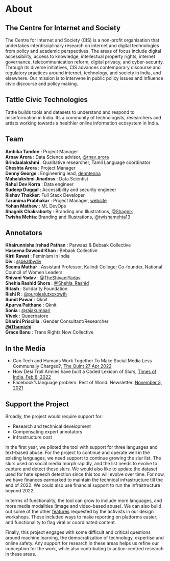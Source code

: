 
# About

<MultiLingualAbout />

## The Centre for Internet and Society

The Centre for Internet and Society (CIS) is a non-profit organisation that undertakes interdisciplinary research on internet and digital technologies from policy and academic perspectives. The areas of focus include digital accessibility, access to knowledge, intellectual property rights, internet governance, telecommunication reform, digital privacy, and cyber-security. Through its diverse initiatives, CIS advances contemporary discourse and regulatory practices around internet, technology, and society in India, and elsewhere. Our mission is to intervene in public policy issues and influence civic discourse and policy making.

## Tattle Civic Technologies

Tattle builds tools and datasets to understand and respond to misinformation in India. Its a community of technologists, researchers and artists working towards a healthier online information ecosystem in India.

## Team

**Ambika Tandon** : Project Manager  
**Arnav Arora** : Data Science advisor, [@rnav_arora](https://twitter.com/rnav_arora)  
**Brindaalakshmi** : Qualitative researcher, Tamil Language coordinator  
**Cheshta Arora** : Project Manager  
**Denny George** : Engineering lead, [denntenna](https://denntenna.github.io/)  
**Mahalakshmi Jinadoss** : Data Scientist  
**Rahul Dev Korra** : Data engineer  
**Sudeep Duggal** : Accessibility and security engineer  
**Rishav Thakker**: Full Stack Developer  
**Tarunima Prabhakar** : Project Manager, [website](https://tarunima.com)  
**Yohan Mathew** : ML DevOps  
**Shagnik Chakraborty** : Branding and Illustrations, [@Shagnik](https://instagram.com/shagnik__)  
**Twisha Mehta**: Branding and Illustrations, [@twishamehta13](https://twitter.com/twishamehta13)

## Annotators

**Khairunnisha Irshad Pathan** : Parwaaz & Bebaak Collective  
**Haseena Dawood Khan** : Bebaak Collective  
**Kirti Rawat** : Feminism In India  
**Div** : [@beatbydiv](https://twitter.com/beatbydiv)  
**Seema Mathur** : Assistant Professor, Kalindi College; Co-founder, National Council of Women Leaders  
**Shivani Yadav** : [@TheShivaniYadav](https://twitter.com/TheShivaniYadav)  
**Shehla Rashid Shora** : [@Shehla_Rashid](https://twitter.com/Shehla_Rashid)  
**Ritash** : Solidarity Foundation  
**Rishi R** : [@purpleslutxoxowth](https://twitter.com/purpleslutxoxowth)  
**Sumit Pawar** : Qknit  
**Apurva Paithane** : Qknit  
**Sonia** : [@rajakumaari](https://twitter.com/rajakumaari)  
**Vivek** : Queerbatore  
**Dharini Priscilla** : Gender Consultant/Researcher  
**[@iThamizhi](https://twitter.com/iThamizhi)**  
**Grace Banu** : Trans Rights Now Collective

## In the Media

- Can Tech and Humans Work Together To Make Social Media Less Communally Charged?, [The Quint 27 Apr 2022](https://www.thequint.com/news/webqoof/communal-language-and-moderation-social-media-india#read-more)
- How Desi Troll Armies have built a Coded Lexicon of Slurs, [Times of India, Feb 8, 2022](https://timesofindia.indiatimes.com/india/how-desi-troll-armies-have-built-a-coded-language-of-abuse/articleshow/89406114.cms)
- Facebook’s language problem. Rest of World. Newsletter. [November 3, 2021](https://restofworld.org/2021/newsletter-south-asia-facebooks-language-problem/)

## Support the Project

Broadly, the project would require support for:

- Research and technical development
- Compensating expert annotators
- Infrastructure cost

In the first year, we piloted the tool with support for three languages and text-based abuse. For the project to continue and operate well in the existing languages, we need support to continue growing the slur list. The slurs used on social media morph rapidly, and the list needs to evolve to capture and detect these slurs. We would also like to update the dataset used for hate speech detection since this too will evolve over time. For now, we have finances earmarked to maintain the technical infrastructure till the end of 2022. We could also use financial support to run the infrastructure beyond 2022.

In terms of functionality, the tool can grow to include more languages, and more media modalities (image and video-based abuse). We can also build out some of the other [features](https://docs.google.com/document/d/e/2PACX-1vQ29pzrZtFOxgb5yPgA1a-y_0LZbGRureUx0E0LZvRx2VgqANOYrAvDNuqYHQMpVcQPgH3ql-52YSu9/pub) requested by the activists in our design workshops. These included ways to make reporting on platforms easier; and functionality to flag viral or coordinated content.

Finally, this project engages with some difficult and critical questions around machine learning, the democratization of technology, expertise and online safety. Any support for research in these areas helps us refine our conception for the work, while also contributing to action-centred research in these areas.
